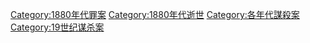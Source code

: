[[Category:1880年代罪案|Category:1880年代罪案]]
[[Category:1880年代逝世|Category:1880年代逝世]]
[[Category:各年代謀殺案|Category:各年代謀殺案]]
[[Category:19世纪谋杀案|Category:19世纪谋杀案]]